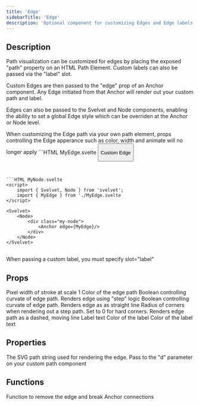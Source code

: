 ```yaml
---
title: 'Edge'
sidebarTitle: 'Edge'
description: 'Optional component for customizing Edges and Edge labels'
---
```


## Description

Path visualization can be customized for edges by placing the exposed "path" property on an HTML Path Element. Custom labels can also be passed via the "label" slot.

Custom Edges are then passed to the "edge" prop of an Anchor component. Any Edge initiated from that Anchor will render out your custom path and label.

Edges can also be passed to the Svelvet and Node components, enabling the ability to set a global Edge style which can be overriden at the Anchor or Node level.

<Warning>
  When customizing the Edge path via your own path element, props controlling
  the Edge apperance such as color, width and animate will no longer apply
</Warning>

<CodeGroup>
```HTML MyEdge.svelte
<script>
	import { Edge } from 'svelvet';
</script>

<Edge let:path let:destroy step>
  <path d={path} />
  <button on:click={destroy} slot="label">
    <p>Custom Edge</p>
  </button>
</Edge>

<style>
	path {
		stroke: rgb(246, 231, 20);
		stroke-width: 4px;
	}
</style>

````


```HTML MyNode.svelte
<script>
	import { Svelvet, Node } from 'svelvet';
    import { MyEdge } from './MyEdge.svelte
</script>

<Svelvet>
    <Node>
        <div class="my-node">
            <Anchor edge={MyEdge}/>
        </div>
    </Node>
</Svelvet>
````

</CodeGroup>

##

<Info>When passing a custom label, you must specify slot="label"</Info>

## Props

<ResponseField name="width" type="number" default="2">
  Pixel width of stroke at scale 1
</ResponseField>
<ResponseField name="color" type="CSS Color String" default="theme dependent">
  Color of the edge path
</ResponseField>
<ResponseField name="straight" type="boolean" default="false">
  Boolean controlling curvate of edge path. Renders edge using "step" logic
</ResponseField>

<ResponseField name="step" type="CSS Color String" default="false">
  Boolean controlling curvate of edge path. Renders edge as as straight line
</ResponseField>
<ResponseField name="cornerRadius" type="number" default="8">
  Radius of corners when rendering out a step path. Set to 0 for hard corners.
</ResponseField>
<ResponseField name="animate" type="boolean" default="false">
  Renders edge path as a dashed, moving line
</ResponseField>
<ResponseField name="label" type="string">
  Label text
</ResponseField>
<ResponseField
  name="labelColor"
  type="CSS Color String"
  default="theme dependent"
>
  Color of the label
</ResponseField>
<ResponseField
  name="textColor"
  type="CSS Color String"
  default="theme dependent"
>
  Color of the label text
</ResponseField>

## Properties

<ResponseField name="let:path" type="string">
  The SVG path string used for rendering the edge. Pass to the "d" parameter on
  your custom path component
</ResponseField>

## Functions

<ResponseField name="let:destroy" type="function">
  Function to remove the edge and break Anchor connections
</ResponseField>
